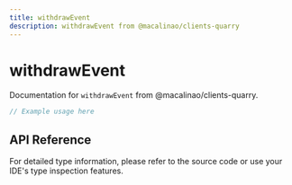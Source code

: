 ```yaml
---
title: withdrawEvent
description: withdrawEvent from @macalinao/clients-quarry
---
```


# withdrawEvent

Documentation for `withdrawEvent` from @macalinao/clients-quarry.

```typescript
// Example usage here
```

## API Reference

For detailed type information, please refer to the source code or use your IDE's type inspection features.
